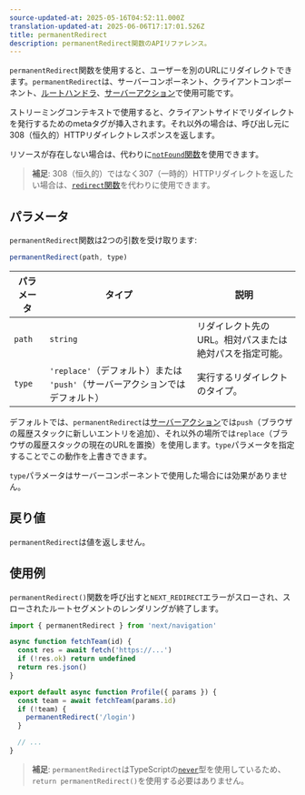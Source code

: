 ```yaml
---
source-updated-at: 2025-05-16T04:52:11.000Z
translation-updated-at: 2025-06-06T17:17:01.526Z
title: permanentRedirect
description: permanentRedirect関数のAPIリファレンス。
---
```


`permanentRedirect`関数を使用すると、ユーザーを別のURLにリダイレクトできます。`permanentRedirect`は、サーバーコンポーネント、クライアントコンポーネント、[ルートハンドラ](/docs/app/building-your-application/routing/route-handlers)、[サーバーアクション](/docs/app/building-your-application/data-fetching/forms-and-mutations)で使用可能です。

ストリーミングコンテキストで使用すると、クライアントサイドでリダイレクトを発行するためのmetaタグが挿入されます。それ以外の場合は、呼び出し元に308（恒久的）HTTPリダイレクトレスポンスを返します。

リソースが存在しない場合は、代わりに[`notFound`関数](/docs/app/api-reference/functions/not-found)を使用できます。

> **補足**: 308（恒久的）ではなく307（一時的）HTTPリダイレクトを返したい場合は、[`redirect`関数](/docs/app/api-reference/functions/redirect)を代わりに使用できます。

## パラメータ

`permanentRedirect`関数は2つの引数を受け取ります:

```js
permanentRedirect(path, type)
```

| パラメータ | タイプ                                                          | 説明                                                 |
| --------- | ------------------------------------------------------------- | ----------------------------------------------------------- |
| `path`    | `string`                                                      | リダイレクト先のURL。相対パスまたは絶対パスを指定可能。 |
| `type`    | `'replace'`（デフォルト）または `'push'`（サーバーアクションではデフォルト） | 実行するリダイレクトのタイプ。                            |

デフォルトでは、`permanentRedirect`は[サーバーアクション](/docs/app/building-your-application/data-fetching/forms-and-mutations)では`push`（ブラウザの履歴スタックに新しいエントリを追加）、それ以外の場所では`replace`（ブラウザの履歴スタックの現在のURLを置換）を使用します。`type`パラメータを指定することでこの動作を上書きできます。

`type`パラメータはサーバーコンポーネントで使用した場合には効果がありません。

## 戻り値

`permanentRedirect`は値を返しません。

## 使用例

`permanentRedirect()`関数を呼び出すと`NEXT_REDIRECT`エラーがスローされ、スローされたルートセグメントのレンダリングが終了します。

```jsx filename="app/team/[id]/page.js"
import { permanentRedirect } from 'next/navigation'

async function fetchTeam(id) {
  const res = await fetch('https://...')
  if (!res.ok) return undefined
  return res.json()
}

export default async function Profile({ params }) {
  const team = await fetchTeam(params.id)
  if (!team) {
    permanentRedirect('/login')
  }

  // ...
}
```

> **補足**: `permanentRedirect`はTypeScriptの[`never`](https://www.typescriptlang.org/docs/handbook/2/functions.html#never)型を使用しているため、`return permanentRedirect()`を使用する必要はありません。